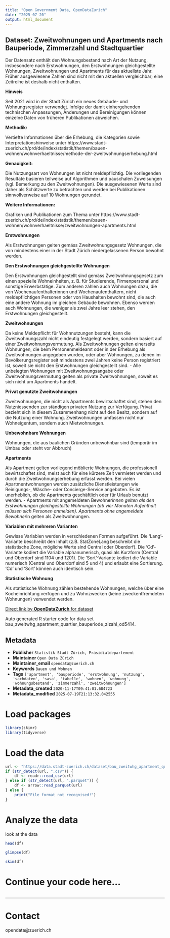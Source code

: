 ```yaml
---
title: "Open Government Data, OpenDataZurich"
date: "2025-07-20"
output: html_document
---
```


## Dataset: Zweitwohnungen und Apartments nach Bauperiode, Zimmerzahl und Stadtquartier

Der Datensatz enthält den Wohnungsbestand nach Art der Nutzung, insbesondere nach Erstwohnungen, den Erstwohnungen gleichgestellte Wohnungen, Zweitwohnungen und Apartments für das aktuellste Jahr. Früher ausgewiesene Zahlen sind nicht mit den aktuellen vergleichbar; eine Zeitreihe ist deshalb nicht enthalten.

**Hinweis**


 Seit 2021 wird in der Stadt Zürich ein neues Gebäude- und Wohnungsregister verwendet. Infolge der damit einhergehenden technischen Anpassungen, Änderungen und Bereinigungen können einzelne Daten von früheren Publikationen abweichen.


[]()

**Methodik:**


 Vertiefte Informationen über die Erhebung, die Kategorien sowie Interpretationshinweise unter https://www.stadt-zuerich.ch/prd/de/index/statistik/themen/bauen-wohnen/wohnverhaeltnisse/methode-der-zweitwohnungserhebung.html


[]()

**Genauigkeit:**


Die Nutzungsart von Wohnungen ist nicht meldepflichtig. Die vorliegenden Resultate basieren teilweise auf Algorithmen und pauschalen Zuweisungen (vgl. Bemerkung zu den Zweitwohnungen). Die ausgewiesenen Werte sind daher als Schätzwerte zu betrachten und werden bei Publikationen sinnvollverweise auf 10 Wohnungen gerundet.


[]()

**Weitere Informationen:**


Grafiken und Publikationen zum Thema unter https://www.stadt-zuerich.ch/prd/de/index/statistik/themen/bauen-wohnen/wohnverhaeltnisse/zweitwohnungen-apartments.html


[]()

**Erstwohnungen**


Als Erstwohnungen gelten gemäss Zweitwohnungsgesetz Wohnungen, die von mindestens einer in der Stadt Zürich niedergelassenen Person bewohnt werden.


[]()

**Den Erstwohnungen gleichgestellte Wohnungen**


Den Erstwohnungen gleichgestellt sind gemäss Zweitwohnungsgesetz zum einen spezielle Wohneinheiten, z. B. für Studierende, Firmenpersonal und sonstige Erwerbstätige. Zum anderen zählen auch Wohnungen dazu, die von Wochenaufenthalterinnen und Wochenaufenthaltern, nicht meldepflichtigen Personen oder von Haushalten bewohnt sind, die auch eine andere Wohnung im gleichen Gebäude bewohnen. Ebenso werden auch Wohnungen, die weniger als zwei Jahre leer stehen, den Erstwohnungen gleichgestellt.


[]()

**Zweitwohnungen**


Da keine Meldepflicht für Wohnnutzungen besteht, kann die Zweitwohnungszahl nicht eindeutig festgelegt werden, sondern basiert auf einer Zweitwohnungsvermutung. Als Zweitwohnungen gelten einerseits Wohnungen, die beim Personenmeldeamt oder in der Erhebung als Zweitwohnungen angegeben wurden, oder aber Wohnungen, zu denen im Bevölkerungsregister seit mindestens zwei Jahren keine Person registriert ist, soweit sie nicht den Erstwohnungen gleichgestellt sind. - Alle unbelegten Wohnungen mit Zweitwohnungsangabe oder Zweitwohnungsvermutung gelten als private Zweitwohnungen, soweit es sich nicht um Apartments handelt.


[]()

**Privat genutzte Zweitwohnungen**


Zweitwohnungen, die nicht als Apartments bewirtschaftet sind, stehen den Nutzniessenden zur ständigen privaten Nutzung zur Verfügung. Privat bezieht sich in diesem Zusammenhang nicht auf den Besitz, sondern auf die Nutzung einer Wohnung. Zweitwohnungen umfassen nicht nur Wohneigentum, sondern auch Mietwohnungen.


[]()

**Unbewohnbare Wohnungen**


Wohnungen, die aus baulichen Gründen unbewohnbar sind (temporär im Umbau oder steht vor Abbruch)


[]()

**Apartments**


Als Apartment gelten vorliegend möblierte Wohnungen, die professionell bewirtschaftet sind, meist auch für eine kürzere Zeit vermietet werden und durch die Zweitwohnungserhebung erfasst werden. Bei vielen Apartmentwohnungen werden zusätzliche Dienstleistungen wie Reinigungs-, Wäsche- oder Concierge-Service angeboten. Es ist unerheblich, ob die Apartments geschäftlich oder für Urlaub benutzt werden. - Apartments mit angemeldeten Bewohner*innen gelten als den Erstwohnungen gleichgestellte Wohnungen (ab vier Monaten Aufenthalt müssen sich Personen anmelden). Apartments ohne angemeldete Bewohner*in gelten als Zweitwohnungen.


[]()

**Variablen mit mehreren Varianten**


Gewisse Variablen werden in verschiedenen Formen aufgeführt. Die 'Lang'-Variante beschreibt den Inhalt (z.B. StatZoneLang beschreibt die statistische Zone, mögliche Werte sind Central oder Oberdorf). Die 'Cd'-Variante kodiert die Variable alphanumerisch, quasi als Kurzform (Central und Oberdorf sind 1104 und 1201). Die 'Sort'-Variante kodiert die Variable numerisch (Central und Oberdorf sind 5 und 4) und erlaubt eine Sortierung. 'Cd' und 'Sort' können auch identisch sein.


[]()

**Statistische Wohnung**


Als statistische Wohnung zählen bestehende Wohnungen, welche über eine Kocheinrichtung verfügen und zu Wohnzwecken (keine zweckentfremdeten Wohnungen) verwendet werden.


[]()



[Direct link by **OpenDataZurich** for dataset](https://data.stadt-zuerich.ch/dataset/bau_zweitwhg_apartment_quartier_bauperiode_zizahl_od5414)

Auto generated R starter code for data set bau_zweitwhg_apartment_quartier_bauperiode_zizahl_od5414.

## Metadata

- **Publisher** `Statistik Stadt Zürich, Präsidialdepartement`
- **Maintainer** `Open Data Zürich`
- **Maintainer_email** `opendata@zuerich.ch`
- **Keywords** `Bauen und Wohnen`
- **Tags** `['apartment', 'bauperiode', 'erstwohnung', 'nutzung', 'sachdaten', 'sasa', 'tabelle', 'wohnen', 'wohnung', 'wohnungsbestand', 'zimmerzahl', 'zweitwohnungen']`
- **Metadata_created** `2020-11-17T09:41:01.684723`
- **Metadata_modified** `2025-07-19T21:13:32.042555`


# Load packages

```r
library(skimr)
library(tidyverse)
```

# Load the data

```r
url <- "https://data.stadt-zuerich.ch/dataset/bau_zweitwhg_apartment_quartier_bauperiode_zizahl_od5414/download/BAU541OD5414.csv"
if (str_detect(url, ".csv")) {
    df <- readr::read_csv(url)
} else if (str_detect(url, ".parquet")) {
    df <- arrow::read_parquet(url)
} else {
    print("File format not recognised!")
}
```

# Analyze the data

look at the data
```r
head(df)
```

```r
glimpse(df)
```

```r
skim(df)
```

# Continue your code here...

```r

```

------------------------------------------------------------------------

# Contact

opendata@zuerich.ch
